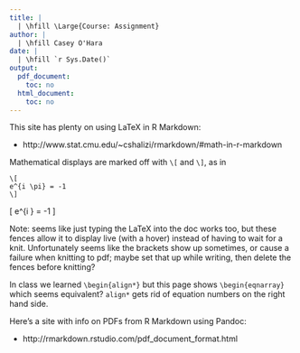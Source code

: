 ```yaml
---
title: | 
  | \hfill \Large{Course: Assignment}
author: |
  | \hfill Casey O'Hara
date: |
  | \hfill `r Sys.Date()`
output:
  pdf_document:
    toc: no
  html_document:
    toc: no
---
```


This site has plenty on using LaTeX in R Markdown: 

* http://www.stat.cmu.edu/~cshalizi/rmarkdown/#math-in-r-markdown

Mathematical displays are marked off with `\[` and `\]`, as in

```
\[
e^{i \pi} = -1
\]
```

\[
e^{i \pi} = -1
\]

Note: seems like just typing the LaTeX into the doc works too, but these fences allow it to display live (with a hover) instead of having to wait for a knit.  Unfortunately seems like the brackets show up sometimes, or cause a failure when knitting to pdf; maybe set that up while writing, then delete the fences before knitting?

In class we learned `\begin{align*}` but this page shows `\begin{eqnarray}` which seems equivalent? `align*` gets rid of equation numbers on the right hand side.

\begin{enumerate}
\item\textbf{this is bold text}
    \begin{align*}
        A &= \begin{bmatrix}
            1 & 2 & 3\\
            4 & 5 & 6
          \end{bmatrix} 
        \\[12pt]
        B &= \begin{bmatrix}
            1 & 2 & 3\\
            4 & 5 & 6
          \end{bmatrix} 
          &\text{(first line)}
    \end{align*}
    
\item\textbf{this is more bold text} this is some regular text 
    \begin{align}
        A &= \begin{bmatrix}
            1 & 2 & 3\\
            4 & 5 & 6
          \end{bmatrix} 
        \\[12pt]
        B &= \begin{bmatrix}
            1 & 2 & 3\\
            4 & 5 & 6
          \end{bmatrix} 
          &\text{(first line)}
    \end{align}
\end{enumerate}

Here's a site with info on PDFs from R Markdown using Pandoc: 

* http://rmarkdown.rstudio.com/pdf_document_format.html